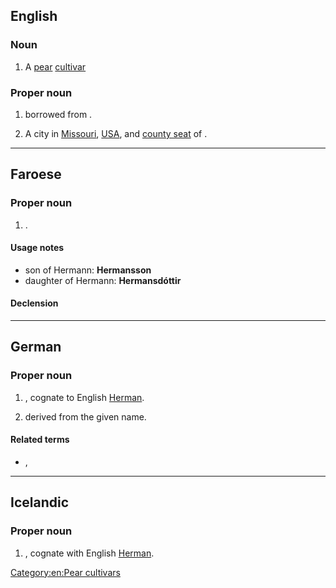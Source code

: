 ==English==
{{wikipedia}}

===Noun===
{{en-noun}}

# A [[pear]] [[cultivar]]

===Proper noun===
{{en-prop}}

# {{surname|lang=en|from=German|dot=}} borrowed from {{bor|en|de|Hermann}}.
# A city in [[Missouri]], [[USA]], and [[county seat]] of {{l|en|Gasconade County}}.

{{C|en|Missouri, USA}}
[[Category:en:Pear cultivars]]

----

==Faroese==

===Proper noun===
{{head|fo|proper noun|g=m}}

# {{given name|male|lang=fo}}.

====Usage notes====
* son of Hermann: '''Hermansson'''
* daughter of Hermann: '''Hermansdóttir'''

====Declension====
{{fo-decl-proper-noun-s-indef|Hermann|Hermann|Hermanni|Hermans}}

----

==German==

===Proper noun===
{{de-proper noun|m}}

# {{given name|male|lang=de}}, cognate to English [[Herman]].
# {{surname|lang=de|from=given names|dot=}} derived from the given name.

====Related terms====
* {{l|de|Hermine}}, {{l|de|Hermina}}

----

==Icelandic==

===Proper noun===
{{head|is|proper noun|g=m}}

# {{given name|male|lang=is}}, cognate with English [[Herman]].